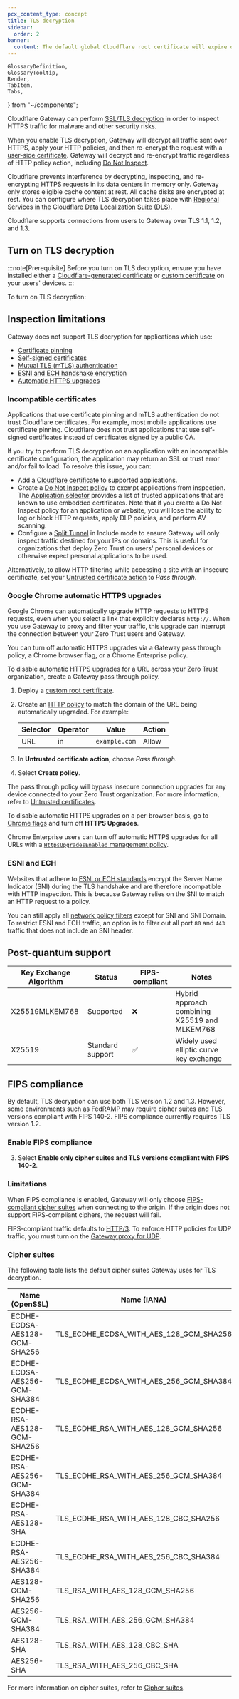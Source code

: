 ```yaml
---
pcx_content_type: concept
title: TLS decryption
sidebar:
  order: 2
banner:
  content: The default global Cloudflare root certificate will expire on 2025-02-02. If you installed the default Cloudflare certificate before 2024-10-17, you must <a href="/cloudflare-one/connections/connect-devices/user-side-certificates/#generate-a-cloudflare-root-certificate">generate a new certificate</a> and activate it for your Zero Trust organization to avoid inspection errors.
---
```


	GlossaryDefinition,
	GlossaryTooltip,
	Render,
	TabItem,
	Tabs,
} from "~/components";

Cloudflare Gateway can perform [SSL/TLS decryption](https://www.cloudflare.com/learning/security/what-is-https-inspection/) in order to inspect HTTPS traffic for malware and other security risks.

When you enable TLS decryption, Gateway will decrypt all traffic sent over HTTPS, apply your HTTP policies, and then re-encrypt the request with a [user-side certificate](/cloudflare-one/connections/connect-devices/user-side-certificates/). Gateway will decrypt and re-encrypt traffic regardless of HTTP policy action, including [Do Not Inspect](/cloudflare-one/policies/gateway/http-policies/#do-not-inspect).

Cloudflare prevents interference by decrypting, inspecting, and re-encrypting HTTPS requests in its data centers in memory only. Gateway only stores eligible cache content at rest. All cache disks are encrypted at rest. You can configure where TLS decryption takes place with [Regional Services](/data-localization/regional-services/) in the [Cloudflare Data Localization Suite (DLS)](/data-localization/).

Cloudflare supports connections from users to Gateway over TLS 1.1, 1.2, and 1.3.

## Turn on TLS decryption

:::note[Prerequisite]
Before you turn on TLS decryption, ensure you have installed either a [Cloudflare-generated certificate](/cloudflare-one/connections/connect-devices/user-side-certificates/) or [custom certificate](/cloudflare-one/connections/connect-devices/user-side-certificates/custom-certificate/) on your users' devices.
:::

To turn on TLS decryption:

<Render file="gateway/enable-tls-decryption" product="cloudflare-one" />

## Inspection limitations

Gateway does not support TLS decryption for applications which use:

- [Certificate pinning](#incompatible-certificates)
- [Self-signed certificates](#incompatible-certificates)
- [Mutual TLS (mTLS) authentication](#incompatible-certificates)
- [ESNI and ECH handshake encryption](#esni-and-ech)
- [Automatic HTTPS upgrades](#google-chrome-automatic-https-upgrades)

### Incompatible certificates

Applications that use certificate pinning and mTLS authentication do not trust Cloudflare certificates. For example, most mobile applications use <GlossaryTooltip term="certificate pinning" link="/ssl/reference/certificate-pinning/">certificate pinning</GlossaryTooltip>. Cloudflare does not trust applications that use self-signed certificates instead of certificates signed by a public CA.

If you try to perform TLS decryption on an application with an incompatible certificate configuration, the application may return an SSL or trust error and/or fail to load. To resolve this issue, you can:

- Add a [Cloudflare certificate](/cloudflare-one/connections/connect-devices/user-side-certificates/manual-deployment/#add-the-certificate-to-applications) to supported applications.
- Create a [Do Not Inspect policy](/cloudflare-one/policies/gateway/http-policies/#do-not-inspect) to exempt applications from inspection. The [Application selector](/cloudflare-one/policies/gateway/http-policies/#application) provides a list of trusted applications that are known to use embedded certificates. Note that if you create a Do Not Inspect policy for an application or website, you will lose the ability to log or block HTTP requests, apply DLP policies, and perform AV scanning.
- Configure a [Split Tunnel](/cloudflare-one/connections/connect-devices/warp/configure-warp/route-traffic/split-tunnels/) in Include mode to ensure Gateway will only inspect traffic destined for your IPs or domains. This is useful for organizations that deploy Zero Trust on users' personal devices or otherwise expect personal applications to be used.

Alternatively, to allow HTTP filtering while accessing a site with an insecure certificate, set your [Untrusted certificate action](/cloudflare-one/policies/gateway/http-policies/#untrusted-certificates) to _Pass through_.

### Google Chrome automatic HTTPS upgrades

Google Chrome can automatically upgrade HTTP requests to HTTPS requests, even when you select a link that explicitly declares `http://`. When you use Gateway to proxy and filter your traffic, this upgrade can interrupt the connection between your Zero Trust users and Gateway.

You can turn off automatic HTTPS upgrades via a Gateway pass through policy, a Chrome browser flag, or a Chrome Enterprise policy.

<Tabs> <TabItem label="Pass through policy">

To disable automatic HTTPS upgrades for a URL across your Zero Trust organization, create a Gateway pass through policy.

1. Deploy a [custom root certificate](/cloudflare-one/connections/connect-devices/user-side-certificates/custom-certificate/).

2. Create an [HTTP policy](/cloudflare-one/policies/gateway/http-policies/) to match the domain of the URL being automatically upgraded. For example:

   | Selector | Operator | Value         | Action |
   | -------- | -------- | ------------- | ------ |
   | URL      | in       | `example.com` | Allow  |

3. In **Untrusted certificate action**, choose _Pass through_.

4. Select **Create policy**.

The pass through policy will bypass insecure connection upgrades for any device connected to your Zero Trust organization. For more information, refer to [Untrusted certificates](/cloudflare-one/policies/gateway/http-policies/#untrusted-certificates).

</TabItem> <TabItem label="Chrome browser flag">

To disable automatic HTTPS upgrades on a per-browser basis, go to [Chrome flags](chrome://flags/#https-upgrades) and turn off **HTTPS Upgrades**.

</TabItem> <TabItem label="Chrome enterprise policy">

Chrome Enterprise users can turn off automatic HTTPS upgrades for all URLs with a [`HttpsUpgradesEnabled` management policy](https://chromeenterprise.google/policies/#HttpsUpgradesEnabled).

</TabItem> </Tabs>

### ESNI and ECH

Websites that adhere to [ESNI or ECH standards](https://blog.cloudflare.com/encrypted-client-hello/) encrypt the Server Name Indicator (SNI) during the TLS handshake and are therefore incompatible with HTTP inspection. This is because Gateway relies on the SNI to match an HTTP request to a policy.

You can still apply all [network policy filters](/cloudflare-one/policies/gateway/network-policies/#selectors) except for SNI and SNI Domain. To restrict ESNI and ECH traffic, an option is to filter out all port `80` and `443` traffic that does not include an SNI header.

## Post-quantum support

| Key Exchange Algorithm | Status           | FIPS-compliant | Notes                                         |
| ---------------------- | ---------------- | -------------- | --------------------------------------------- |
| X25519MLKEM768         | Supported        | ❌             | Hybrid approach combining X25519 and MLKEM768 |
| X25519                 | Standard support | ✅             | Widely used elliptic curve key exchange       |

## FIPS compliance

By default, TLS decryption can use both TLS version 1.2 and 1.3. However, some environments such as FedRAMP may require cipher suites and TLS versions compliant with FIPS 140-2. FIPS compliance currently requires TLS version 1.2.

### Enable FIPS compliance

<Render file="gateway/enable-tls-decryption" product="cloudflare-one" />

3. Select **Enable only cipher suites and TLS versions compliant with FIPS 140-2**.

### Limitations

When FIPS compliance is enabled, Gateway will only choose [FIPS-compliant cipher suites](#cipher-suites) when connecting to the origin. If the origin does not support FIPS-compliant ciphers, the request will fail.

FIPS-compliant traffic defaults to [HTTP/3](/cloudflare-one/policies/gateway/http-policies/http3/). To enforce HTTP policies for UDP traffic, you must turn on the [Gateway proxy for UDP](/cloudflare-one/policies/gateway/http-policies/http3/#enable-http3-inspection).

### Cipher suites

<GlossaryDefinition term="cipher suite" />

The following table lists the default cipher suites Gateway uses for TLS decryption.

| Name (OpenSSL)                | Name (IANA)                             | FIPS-compliant |
| ----------------------------- | --------------------------------------- | -------------- |
| ECDHE-ECDSA-AES128-GCM-SHA256 | TLS_ECDHE_ECDSA_WITH_AES_128_GCM_SHA256 | ✅             |
| ECDHE-ECDSA-AES256-GCM-SHA384 | TLS_ECDHE_ECDSA_WITH_AES_256_GCM_SHA384 | ✅             |
| ECDHE-RSA-AES128-GCM-SHA256   | TLS_ECDHE_RSA_WITH_AES_128_GCM_SHA256   | ✅             |
| ECDHE-RSA-AES256-GCM-SHA384   | TLS_ECDHE_RSA_WITH_AES_256_GCM_SHA384   | ✅             |
| ECDHE-RSA-AES128-SHA          | TLS_ECDHE_RSA_WITH_AES_128_CBC_SHA256   | ❌             |
| ECDHE-RSA-AES256-SHA384       | TLS_ECDHE_RSA_WITH_AES_256_CBC_SHA384   | ✅             |
| AES128-GCM-SHA256             | TLS_RSA_WITH_AES_128_GCM_SHA256         | ✅             |
| AES256-GCM-SHA384             | TLS_RSA_WITH_AES_256_GCM_SHA384         | ✅             |
| AES128-SHA                    | TLS_RSA_WITH_AES_128_CBC_SHA            | ❌             |
| AES256-SHA                    | TLS_RSA_WITH_AES_256_CBC_SHA            | ❌             |

For more information on cipher suites, refer to [Cipher suites](/ssl/edge-certificates/additional-options/cipher-suites/).
